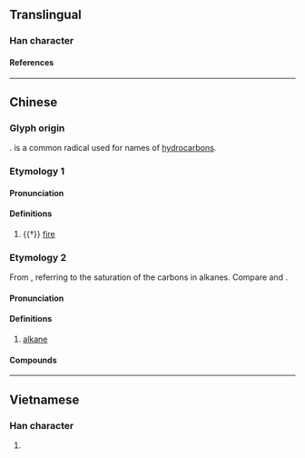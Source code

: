 {{character info}}
==Translingual==

===Han character===
{{Han char|rn=86|rad=火|as=07|sn=11|four=93811|canj=FJMU|ids=⿰火完}}

====References====
{{Han ref|kx=0671.190|dkj=19047|hdz=32206.010|uh=70F7}}

----

==Chinese==
{{zh-forms}}
{{zh-wp|zh|yue}}

===Glyph origin===
{{Han compound|火|完|ls=psc|c1=s|t1=fire|c2=p|t2=full; complete}}. {{zh-l|*火}} is a common radical used for names of [[hydrocarbon]]s.

===Etymology 1===

====Pronunciation====
{{zh-pron
|m=wán
|c=jyun2
|mn=oân
|cat=n
}}

====Definitions====
{{zh-hanzi}}

# {{†}} [[fire]]

===Etymology 2===
From {{zh-l|完|full; complete}}, referring to the saturation of the carbons in alkanes. Compare {{zh-l|烯}} and {{zh-l|炔}}.

====Pronunciation====
{{zh-pron
|m=wán
|c=jyun2
|mn=oân
|cat=n
}}

====Definitions====
{{zh-hanzi}}

# {{lb|zh|organic compound}} [[alkane]]

====Compounds====
{{zh-der|烷烴|丁烷|戊烷|己烷|庚烷|辛烷|壬烷|癸烷|三氯乙烷|乙烷|三鹵甲烷|丙烷|硼烷|甲烷|螺烷|烷基}}

----

==Vietnamese==

===Han character===
{{vi-readings|reading=hoàn|rs=火07}}

# {{rfdef|vi|sort=火07}}